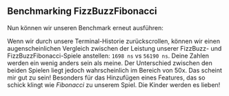 
## Benchmarking FizzBuzzFibonacci

Nun können wir unseren Benchmark erneut ausführen:

<PytestGameFibonacciOutput />

Wenn wir durch unsere Terminal-Historie zurückscrollen, können wir einen augenscheinlichen Vergleich zwischen der Leistung unserer FizzBuzz- und FizzBuzzFibonacci-Spiele anstellen: `1698 ns` vs `56190 ns`. Deine Zahlen werden ein wenig anders sein als meine. Der Unterschied zwischen den beiden Spielen liegt jedoch wahrscheinlich im Bereich von 50x. Das scheint mir gut zu sein! Besonders für das Hinzufügen eines Features, das so schick klingt wie _Fibonacci_ zu unserem Spiel. Die Kinder werden es lieben!